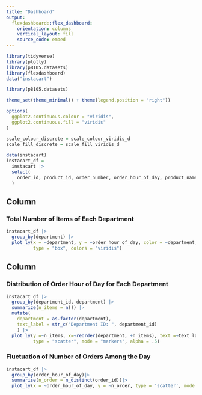 ```yaml
---
title: "Dashboard"
output: 
  flexdashboard::flex_dashboard:
    orientation: columns
    vertical_layout: fill
    source_code: embed
---
```


```r
library(tidyverse)
library(plotly)
library(p8105.datasets)
library(flexdashboard)
data("instacart")

library(p8105.datasets)

theme_set(theme_minimal() + theme(legend.position = "right"))

options(
  ggplot2.continuous.colour = "viridis",
  ggplot2.continuous.fill = "viridis"
)

scale_colour_discrete = scale_colour_viridis_d
scale_fill_discrete = scale_fill_viridis_d
```

```r
data(instacart)
instacart_df = 
  instacart |> 
  select(
    order_id, product_id, order_number, order_hour_of_day, product_name, aisle, department, department_id
  )

```



Column {data-width=650}
-----------------------------------------------------------------------

### Total Number of Items of Each Department

```r
instacart_df |> 
  group_by(department) |> 
  plot_ly(x = ~department, y = ~order_hour_of_day, color = ~department,
          type = "box", colors = "viridis")
```

Column {data-width=350}
-----------------------------------------------------------------------

### Distribution of Order Hour of Day for Each Department

```r
instacart_df |> 
  group_by(department_id, department) |>
  summarize(n_items = n()) |> 
  mutate(
    department = as.factor(department),
    text_label = str_c("Department ID: ", department_id)
    ) |> 
  plot_ly(y =~n_items, x=~reorder(department, +n_items), text =~text_label,
          type = "scatter", mode = "markers", alpha = .5)
```

### Fluctuation of Number of Orders Among the Day

```r
instacart_df |> 
  group_by(order_hour_of_day)|> 
  summarise(n_order = n_distinct(order_id))|> 
  plot_ly(x = ~order_hour_of_day, y = ~n_order, type = 'scatter', mode = 'lines')
```

